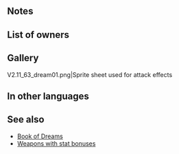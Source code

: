 {{SkillPage Tabs}}{{Weapon Infobox
|tagid=SID_泡影の書
|weaponType=Green Tome
|weaponName={{PAGENAME}}
|might=14
|range=2
|effect=Grants Spd+3. If unit is adjacent to an ally, inflicts Atk/Spd/Def/Res-4 on foe during combat.
|cost=400
|exclusive=1
|userVersion1=Closed|userVersion2=Open|statModifiers=0,14,3,0,0
|required=Rexcalibur
|SE=se_effect_blessing_water.flac
|properties=random_owner
}}
==Notes==
{{Combat reductions}}
==List of owners==
{{Skill Hero List}}
==Gallery==
<gallery>
V2.11_63_dream01.png|Sprite sheet used for attack effects
</gallery>
==In other languages==
{{OtherLanguages
|japanese=泡影の書
|german=Schattenbuch
|spanishEU=Libro de sombras
|spanishLA=Libro de visiones
|french=Livre des ombres
|italian=Tomo d'ombra
|chineseTW=泡影之書
|portuguese=Livro de sombras
}}

==See also==
* [[Book of Dreams]]
* [[:Category:Weapons with stat bonuses|Weapons with stat bonuses]]
{{Weapons Navbox}}